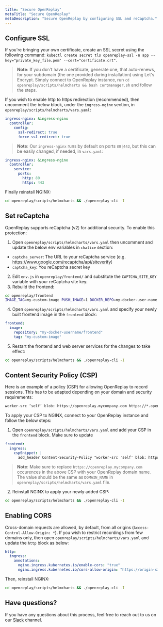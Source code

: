 ```yaml
---
title: "Secure OpenReplay"
metaTitle: "Secure OpenReplay"
metaDescription: "Secure OpenReplay by configuring SSL and reCaptcha."
---
```


## Configure SSL

If you're bringing your own certificate, create an SSL secret using the following command: `kubectl create secret tls openreplay-ssl -n app --key="private_key_file.pem" --cert="certificate.crt"`.

> **Note:** If you don't have a certificate, generate one, that auto-renews, for your subdomain (the one provided during installation) using Let's Encrypt. Simply connect to OpenReplay instance, run `cd openreplay/scripts/helmcharts && bash certmanager.sh` and follow the steps.

If you wish to enable http to https redirection (recommended), then uncomment the below block, under the `ingress-nginx` section, in `openreplay/scripts/helmcharts/vars.yaml`:
   
```yaml
ingress-nginx: &ingress-nginx
  controller:
    config:
      ssl-redirect: true
      force-ssl-redirect: true
```

> **Note:** Our `ingress-nginx` runs by default on ports `80|443`, but this can be easily changed, if needed, in `vars.yaml`:

```yaml
ingress-nginx: &ingress-nginx
  controller:
    service:
      ports:
        http: 80
        https: 443
```

Finally reinstall NGINX:

```bash
cd openreplay/scripts/helmcharts && ./openreplay-cli -I
```

## Set reCaptcha

OpenReplay supports reCaptcha (v2) for additional security. To enable this protection:

1. Open `openreplay/scripts/helmcharts/vars.yaml` then uncomment and update the below env variables in `chalice` section:
- `captcha_server`: The URL to your reCaptcha service (e.g. https://www.google.com/recaptcha/api/siteverify)
- `captcha_key`: You reCaptcha secret key

2. Edit `env.js` in `openreplay/frontend/` and substitute the `CAPTCHA_SITE_KEY` variable with your reCaptcha site key.
3. Rebuild the frontend:

```bash
cd openreplay/frontend
IMAGE_TAG=my-custom-image PUSH_IMAGE=1 DOCKER_REPO=my-docker-user-name bash -x build.sh
```

4. Open `openreplay/scripts/helmcharts/vars.yaml` and specify your newly built frontend image in the `frontend` block:

```yaml
frontend:
  image:
    repository: "my-docker-username/frontend"
    tag: "my-custom-image"
```

5. Restart the frontend and web server services for the changes to take effect:

```bash
cd openreplay/scripts/helmcharts && ./openreplay-cli -I
```

## Content Security Policy (CSP)

Here is an example of a policy (CSP) for allowing OpenReplay to record sessions. This has to be adapted depending on your domain and security requirements:

```html
worker-src ‘self’ blob: https://openreplay.mycompany.com https://*.openreplay.com; script-src ‘self’ https://openreplay.mycompany.com https://*.openreplay.com;
```

To apply your CSP to NGINX, connect to your OpenReplay instance and follow the below steps:

1. Open `openreplay/scripts/helmcharts/vars.yaml` and add your CSP in the `frontend` block. Make sure to update 

```yaml
frontend:
  ingress:
    cspSnippet: |
      add_header Content-Security-Policy "worker-src 'self' blob: https://openreplay.mycompany.com https://*.openreplay.com; script-src 'self' https://openreplay.mycompany.com https://*.openreplay.com;";
```

> **Note:** Make sure to replace `https://openreplay.mycompany.com` occurences in the above CSP with your OpenReplay domain name. The value should be the same as `DOMAIN_NAME` in `openreplay/scripts/helmcharts/vars.yaml` file. 

2. Reinstall NGINX to apply your newly added CSP:

```bash
cd openreplay/scripts/helmcharts && ./openreplay-cli -I
```

## Enabling CORS

Cross-domain requests are allowed, by default, from all origins (`Access-Control-Allow-Origin: *`). If you wish to restrict recordings from few domains only, then open `openreplay/scripts/helmcharts/vars.yaml` and update the `http` block as below:

```yaml
http:
  ingress:
    annotations:
      nginx.ingress.kubernetes.io/enable-cors: "true"
      nginx.ingress.kubernetes.io/cors-allow-origin: "https://origin-site1.com:443, http://origin-site2.com"
```

Then, reinstall NGINX:

```bash
cd openreplay/scripts/helmcharts && ./openreplay-cli -I
```
## Have questions?
If you have any questions about this process, feel free to reach out to us on our [Slack](https://slack.openreplay.com) channel.